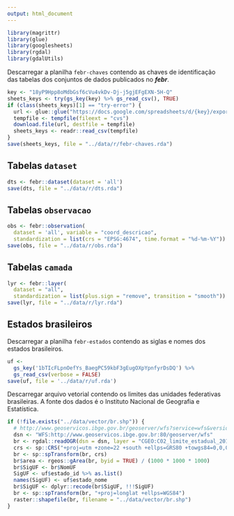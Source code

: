 ```yaml
---
output: html_document
---
```


```r
library(magrittr)
library(glue)
library(googlesheets)
library(rgdal)
library(gdalUtils)
```

Descarregar a planilha `febr-chaves` contendo as chaves de identificação das tabelas dos conjuntos de dados
publicados no ___febr___.

```r
key <- "18yP9Hpp8oMdbGsf6cVu4vkDv-Dj-j5gjEFgEXN-5H-Q"
sheets_keys <- try(gs_key(key) %>% gs_read_csv(), TRUE)
if (class(sheets_keys)[1] == "try-error") {
  url <- glue::glue("https://docs.google.com/spreadsheets/d/{key}/export?format=csv")
  tempfile <- tempfile(fileext = "cvs")
  download.file(url, destfile = tempfile)
  sheets_keys <- readr::read_csv(tempfile)
}
save(sheets_keys, file = "../data/r/febr-chaves.rda")
```

## Tabelas `dataset`

```r
dts <- febr::dataset(dataset = 'all')
save(dts, file = "../data/r/dts.rda")
```

## Tabelas `observacao`

```r
obs <- febr::observation(
  dataset = 'all', variable = "coord_descricao", 
  standardization = list(crs = "EPSG:4674", time.format = "%d-%m-%Y"))
save(obs, file = "../data/r/obs.rda")
```

## Tabelas `camada`

```r
lyr <- febr::layer(
  dataset = "all", 
  standardization = list(plus.sign = "remove", transition = "smooth"))
save(lyr, file = "../data/r/lyr.rda")
```

## Estados brasileiros

Descarregar a planilha `febr-estados` contendo as siglas e nomes dos estados brasileiros.

```r
uf <-
  gs_key('1bTIcFLpnOefYs_BaegPC59kbF3gEugOXpYpnfyrDsDQ') %>% 
  gs_read_csv(verbose = FALSE)
save(uf, file = '../data/r/uf.rda')
```

Descarregar arquivo vetorial contendo os limites das unidades federativas brasileiras. A fonte dos dados é o
Instituto Nacional de Geografia e Estatística.

```r
if (!file.exists("../data/vector/br.shp")) {
  # http://www.geoservicos.ibge.gov.br/geoserver/wfs?service=wfs&version=1.1.0&request=GetCapabilities
  dsn <- "WFS:http://www.geoservicos.ibge.gov.br:80/geoserver/wfs"
  br <- rgdal::readOGR(dsn = dsn, layer = "CGEO:C02_limite_estadual_2010")
  crs <- sp::CRS("+proj=utm +zone=22 +south +ellps=GRS80 +towgs84=0,0,0,0,0,0,0 +units=m +no_defs")
  br <- sp::spTransform(br, crs)
  br$area <- rgeos::gArea(br, byid = TRUE) / (1000 * 1000 * 1000)
  br$SigUF <- br$NomUF
  SigUF <- uf$estado_id %>% as.list()
  names(SigUF) <- uf$estado_nome
  br$SigUF <- dplyr::recode(br$SigUF, !!!SigUF)
  br <- sp::spTransform(br, "+proj=longlat +ellps=WGS84")
  raster::shapefile(br, filename = "../data/vector/br.shp")
}
```
